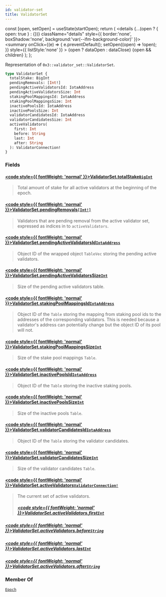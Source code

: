 ```yaml
---
id: validator-set
title: ValidatorSet
---
```









  const [open, setOpen] = useState(startOpen);
  return (
    <details {...(open ? { open: true } : {})} className="details" style={{ border:'none', boxShadow:'none', background:'var(--ifm-background-color)' }}>
      <summary
        onClick={(e) => {
          e.preventDefault();
          setOpen((open) => !open);
        }}
        style={{ listStyle:'none' }}
      >
      {open ? dataOpen : dataClose}
      </summary>
      {open && children}
    </details>
  );
};








Representation of `0x3::validator_set::ValidatorSet`.


```graphql
type ValidatorSet {
  totalStake: BigInt
  pendingRemovals: [Int!]
  pendingActiveValidatorsId: IotaAddress
  pendingActiveValidatorsSize: Int
  stakingPoolMappingsId: IotaAddress
  stakingPoolMappingsSize: Int
  inactivePoolsId: IotaAddress
  inactivePoolsSize: Int
  validatorCandidatesId: IotaAddress
  validatorCandidatesSize: Int
  activeValidators(
    first: Int
    before: String
    last: Int
    after: String
  ): ValidatorConnection!
}
```




### Fields

#### [<code style={{ fontWeight: 'normal' }}>ValidatorSet.<b>totalStake</b></code>](#)<Bullet />[`BigInt`](/references/iota-api/iota-graphql/reference/types/scalars/big-int) <Badge class="badge badge--secondary" text="scalar"/> 
> 
> 
> Total amount of stake for all active validators at the beginning of the
> epoch.
> 

#### [<code style={{ fontWeight: 'normal' }}>ValidatorSet.<b>pendingRemovals</b></code>](#)<Bullet />[`[Int!]`](/references/iota-api/iota-graphql/reference/types/scalars/int) <Badge class="badge badge--secondary" text="list"/> <Badge class="badge badge--secondary" text="scalar"/> 
> 
> 
> Validators that are pending removal from the active validator set,
> expressed as indices in to `activeValidators`.
> 

#### [<code style={{ fontWeight: 'normal' }}>ValidatorSet.<b>pendingActiveValidatorsId</b></code>](#)<Bullet />[`IotaAddress`](/references/iota-api/iota-graphql/reference/types/scalars/iota-address) <Badge class="badge badge--secondary" text="scalar"/> 
> 
> 
> Object ID of the wrapped object `TableVec` storing the pending active
> validators.
> 

#### [<code style={{ fontWeight: 'normal' }}>ValidatorSet.<b>pendingActiveValidatorsSize</b></code>](#)<Bullet />[`Int`](/references/iota-api/iota-graphql/reference/types/scalars/int) <Badge class="badge badge--secondary" text="scalar"/> 
> 
> 
> Size of the pending active validators table.
> 

#### [<code style={{ fontWeight: 'normal' }}>ValidatorSet.<b>stakingPoolMappingsId</b></code>](#)<Bullet />[`IotaAddress`](/references/iota-api/iota-graphql/reference/types/scalars/iota-address) <Badge class="badge badge--secondary" text="scalar"/> 
> 
> 
> Object ID of the `Table` storing the mapping from staking pool ids to
> the addresses of the corresponding validators. This is needed
> because a validator's address can potentially change but the object
> ID of its pool will not.
> 

#### [<code style={{ fontWeight: 'normal' }}>ValidatorSet.<b>stakingPoolMappingsSize</b></code>](#)<Bullet />[`Int`](/references/iota-api/iota-graphql/reference/types/scalars/int) <Badge class="badge badge--secondary" text="scalar"/> 
> 
> 
> Size of the stake pool mappings `Table`.
> 

#### [<code style={{ fontWeight: 'normal' }}>ValidatorSet.<b>inactivePoolsId</b></code>](#)<Bullet />[`IotaAddress`](/references/iota-api/iota-graphql/reference/types/scalars/iota-address) <Badge class="badge badge--secondary" text="scalar"/> 
> 
> 
> Object ID of the `Table` storing the inactive staking pools.
> 

#### [<code style={{ fontWeight: 'normal' }}>ValidatorSet.<b>inactivePoolsSize</b></code>](#)<Bullet />[`Int`](/references/iota-api/iota-graphql/reference/types/scalars/int) <Badge class="badge badge--secondary" text="scalar"/> 
> 
> 
> Size of the inactive pools `Table`.
> 

#### [<code style={{ fontWeight: 'normal' }}>ValidatorSet.<b>validatorCandidatesId</b></code>](#)<Bullet />[`IotaAddress`](/references/iota-api/iota-graphql/reference/types/scalars/iota-address) <Badge class="badge badge--secondary" text="scalar"/> 
> 
> 
> Object ID of the `Table` storing the validator candidates.
> 

#### [<code style={{ fontWeight: 'normal' }}>ValidatorSet.<b>validatorCandidatesSize</b></code>](#)<Bullet />[`Int`](/references/iota-api/iota-graphql/reference/types/scalars/int) <Badge class="badge badge--secondary" text="scalar"/> 
> 
> 
> Size of the validator candidates `Table`.
> 

#### [<code style={{ fontWeight: 'normal' }}>ValidatorSet.<b>activeValidators</b></code>](#)<Bullet />[`ValidatorConnection!`](/references/iota-api/iota-graphql/reference/types/objects/validator-connection) <Badge class="badge badge--secondary" text="non-null"/> <Badge class="badge badge--secondary" text="object"/> 
> 
> 
> The current set of active validators.
> ##### [<code style={{ fontWeight: 'normal' }}>ValidatorSet.activeValidators.<b>first</b></code>](#)<Bullet />[`Int`](/references/iota-api/iota-graphql/reference/types/scalars/int) <Badge class="badge badge--secondary" text="scalar"/> 
> 
> 
> 
> 

##### [<code style={{ fontWeight: 'normal' }}>ValidatorSet.activeValidators.<b>before</b></code>](#)<Bullet />[`String`](/references/iota-api/iota-graphql/reference/types/scalars/string) <Badge class="badge badge--secondary" text="scalar"/> 
> 
> 
> 
> 

##### [<code style={{ fontWeight: 'normal' }}>ValidatorSet.activeValidators.<b>last</b></code>](#)<Bullet />[`Int`](/references/iota-api/iota-graphql/reference/types/scalars/int) <Badge class="badge badge--secondary" text="scalar"/> 
> 
> 
> 
> 

##### [<code style={{ fontWeight: 'normal' }}>ValidatorSet.activeValidators.<b>after</b></code>](#)<Bullet />[`String`](/references/iota-api/iota-graphql/reference/types/scalars/string) <Badge class="badge badge--secondary" text="scalar"/> 
> 
> 
> 
> 





### Member Of

[`Epoch`](/references/iota-api/iota-graphql/reference/types/objects/epoch)  <Badge class="badge badge--secondary" text="object"/>


